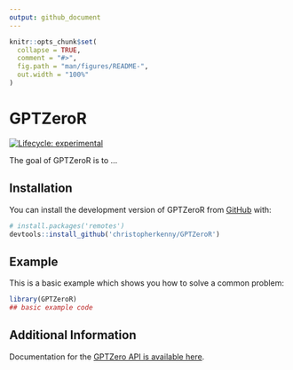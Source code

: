 ```yaml
---
output: github_document
---
```


<!-- README.md is generated from README.Rmd. Please edit that file -->

```r
knitr::opts_chunk$set(
  collapse = TRUE,
  comment = "#>",
  fig.path = "man/figures/README-",
  out.width = "100%"
)
```

# GPTZeroR

<!-- badges: start -->
[![Lifecycle: experimental](https://img.shields.io/badge/lifecycle-experimental-orange.svg)](https://lifecycle.r-lib.org/articles/stages.html#experimental)
<!-- badges: end -->

The goal of GPTZeroR is to ...

## Installation

You can install the development version of GPTZeroR from [GitHub](https://github.com/) with:

``` r
# install.packages('remotes')
devtools::install_github('christopherkenny/GPTZeroR')
```

## Example

This is a basic example which shows you how to solve a common problem:

```r
library(GPTZeroR)
## basic example code
```



## Additional Information

Documentation for the [GPTZero API is available here](https://gptzero.me/docs).
